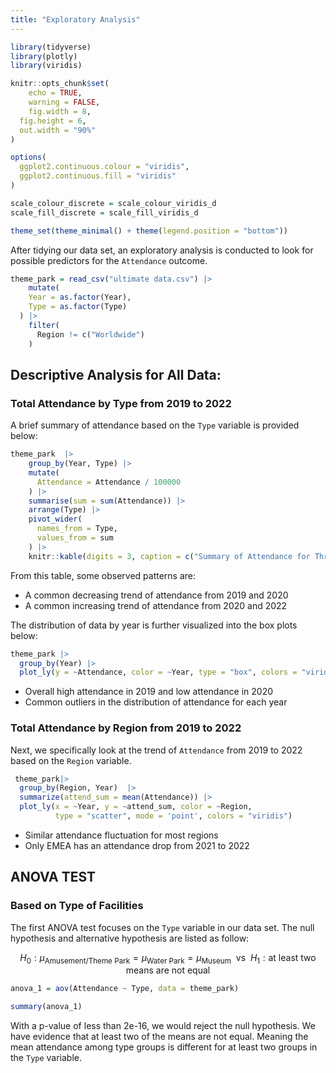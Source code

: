 ```yaml
---
title: "Exploratory Analysis"
---
```


```r
library(tidyverse)
library(plotly)
library(viridis)

knitr::opts_chunk$set(
	echo = TRUE,
	warning = FALSE,
	fig.width = 8, 
  fig.height = 6,
  out.width = "90%"
)

options(
  ggplot2.continuous.colour = "viridis",
  ggplot2.continuous.fill = "viridis"
)

scale_colour_discrete = scale_colour_viridis_d
scale_fill_discrete = scale_fill_viridis_d

theme_set(theme_minimal() + theme(legend.position = "bottom"))
```

After tidying our data set, an exploratory analysis is conducted to look for possible predictors for the `Attendance` outcome. 

```r
theme_park = read_csv("ultimate data.csv") |> 
    mutate(
    Year = as.factor(Year),
    Type = as.factor(Type)
  ) |> 
    filter(
      Region != c("Worldwide")
    ) 
```

## Descriptive Analysis for All Data: 

### Total Attendance by Type from 2019 to 2022

A brief summary of attendance based on the `Type` variable is provided below:

```r
theme_park  |> 
    group_by(Year, Type) |> 
    mutate(
      Attendance = Attendance / 100000
    ) |> 
    summarise(sum = sum(Attendance)) |> 
    arrange(Type) |> 
    pivot_wider(
      names_from = Type,
      values_from = sum
    ) |> 
    knitr::kable(digits = 3, caption = c("Summary of Attendance for Three Types of Facilities From 2019 to 2022"))
```

From this table, some observed patterns are:

* A common decreasing trend of attendance from 2019 and 2020
* A common increasing trend of attendance from 2020 and 2022

The distribution of data by year is further visualized into the box plots below:

```r
theme_park |> 
  group_by(Year) |> 
  plot_ly(y = ~Attendance, color = ~Year, type = "box", colors = "viridis")
```

* Overall high attendance in 2019 and low attendance in 2020
* Common outliers in the distribution of attendance for each year

### Total Attendance by Region from 2019 to 2022

Next, we specifically look at the trend of `Attendance` from 2019 to 2022 based on the `Region` variable. 

```r
 theme_park|> 
  group_by(Region, Year)  |> 
  summarize(attend_sum = mean(Attendance)) |> 
  plot_ly(x = ~Year, y = ~attend_sum, color = ~Region,
          type = "scatter", mode = 'point', colors = "viridis")
```

* Similar attendance fluctuation for most regions
* Only EMEA has an attendance drop from 2021 to 2022

## ANOVA TEST

### Based on Type of Facilities

The first ANOVA test focuses on the `Type` variable in our data set. The null hypothesis and alternative hypothesis are listed as follow:

$$H_0: \mu_{\text{Amusement/Theme Park}} = \mu_{\text{Water Park}} = \mu_{\text{Museum}} ~~ \text{vs} ~~ H_1: \text{at least two means are not equal}$$

```r

anova_1 = aov(Attendance ~ Type, data = theme_park)

summary(anova_1)

```

With a p-value of less than 2e-16, we would reject the null hypothesis. We have evidence that at least
two of the means are not equal. Meaning the mean attendance among type groups is different
for at least two groups in the `Type` variable.

